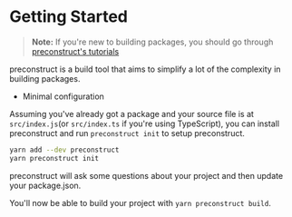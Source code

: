 # Getting Started

> **Note:** If you're new to building packages, you should go through [preconstruct's tutorials](/tutorials)

preconstruct is a build tool that aims to simplify a lot of the complexity in building packages.

- Minimal configuration

Assuming you've already got a package and your source file is at `src/index.js`(or `src/index.ts` if you're using TypeScript), you can install preconstruct and run `preconstruct init` to setup preconstruct.

```bash
yarn add --dev preconstruct
yarn preconstruct init
```

preconstruct will ask some questions about your project and then update your package.json.

You'll now be able to build your project with `yarn preconstruct build`.
